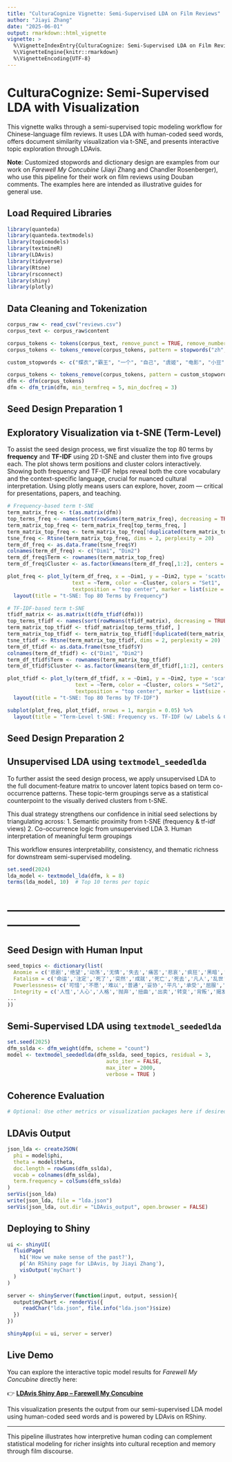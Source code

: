 ```yaml
---
title: "CulturaCognize Vignette: Semi-Supervised LDA on Film Reviews"
author: "Jiayi Zhang"
date: "2025-06-01"
output: rmarkdown::html_vignette
vignette: >
  %\VignetteIndexEntry{CulturaCognize: Semi-Supervised LDA on Film Reviews}
  %\VignetteEngine{knitr::rmarkdown}
  %\VignetteEncoding{UTF-8}
---
```


# CulturaCognize: Semi-Supervised LDA with Visualization

This vignette walks through a semi-supervised topic modeling workflow for Chinese-language film reviews. It uses LDA with human-coded seed words, offers document similarity visualization via t-SNE, and presents interactive topic exploration through LDAvis.

**Note**: Customized stopwords and dictionary design are examples from our work on *Farewell My Concubine* (Jiayi Zhang and Chandler Rosenberger), who use this pipeline for their work on film reviews using Douban comments. The examples here are intended as illustrative guides for general use.

## Load Required Libraries
```r
library(quanteda)
library(quanteda.textmodels)
library(topicmodels)
library(textmineR)
library(LDAvis)
library(tidyverse)
library(Rtsne)
library(rsconnect)
library(shiny)
library(plotly)
```

## Data Cleaning and Tokenization
```r
corpus_raw <- read_csv("reviews.csv")
corpus_text <- corpus_raw$content

corpus_tokens <- tokens(corpus_text, remove_punct = TRUE, remove_numbers = TRUE)
corpus_tokens <- tokens_remove(corpus_tokens, pattern = stopwords("zh", source = "marimo"))

custom_stopwords <- c("蝶衣","霸王", "一个", "自己", "虞姬", "电影", "小豆", "没有", "时候", "就是", "最后", "有用", "他们")

corpus_tokens <- tokens_remove(corpus_tokens, pattern = custom_stopwords)
dfm <- dfm(corpus_tokens)
dfm <- dfm_trim(dfm, min_termfreq = 5, min_docfreq = 3)
```
## Seed Design Preparation 1
## Exploratory Visualization via t-SNE (Term-Level)

To assist the seed design process, we first visualize the top 80 terms by **frequency** and **TF-IDF** using 2D t-SNE and cluster them into five groups each. The plot shows term positions and cluster colors interactively.
Showing both frequency and TF-IDF helps reveal both the core vocabulary and the context-specific language, crucial for nuanced cultural interpretation.
Using plotly means users can explore, hover, zoom — critical for presentations, papers, and teaching.

```r
# Frequency-based term t-SNE
term_matrix_freq <- t(as.matrix(dfm))
top_terms_freq <- names(sort(rowSums(term_matrix_freq), decreasing = TRUE))[1:80]
term_matrix_top_freq <- term_matrix_freq[top_terms_freq, ]
term_matrix_top_freq <- term_matrix_top_freq[!duplicated(term_matrix_top_freq), ]
tsne_freq <- Rtsne(term_matrix_top_freq, dims = 2, perplexity = 20)
term_df_freq <- as.data.frame(tsne_freq$Y)
colnames(term_df_freq) <- c("Dim1", "Dim2")
term_df_freq$Term <- rownames(term_matrix_top_freq)
term_df_freq$Cluster <- as.factor(kmeans(term_df_freq[,1:2], centers = 5)$cluster)

plot_freq <- plot_ly(term_df_freq, x = ~Dim1, y = ~Dim2, type = 'scatter', mode = 'markers+text',
                     text = ~Term, color = ~Cluster, colors = "Set1",
                     textposition = "top center", marker = list(size = 8)) %>%
  layout(title = "t-SNE: Top 80 Terms by Frequency")

# TF-IDF-based term t-SNE
tfidf_matrix <- as.matrix(t(dfm_tfidf(dfm)))
top_terms_tfidf <- names(sort(rowMeans(tfidf_matrix), decreasing = TRUE))[1:80]
term_matrix_top_tfidf <- tfidf_matrix[top_terms_tfidf, ]
term_matrix_top_tfidf <- term_matrix_top_tfidf[!duplicated(term_matrix_top_tfidf), ]
tsne_tfidf <- Rtsne(term_matrix_top_tfidf, dims = 2, perplexity = 20)
term_df_tfidf <- as.data.frame(tsne_tfidf$Y)
colnames(term_df_tfidf) <- c("Dim1", "Dim2")
term_df_tfidf$Term <- rownames(term_matrix_top_tfidf)
term_df_tfidf$Cluster <- as.factor(kmeans(term_df_tfidf[,1:2], centers = 5)$cluster)

plot_tfidf <- plot_ly(term_df_tfidf, x = ~Dim1, y = ~Dim2, type = 'scatter', mode = 'markers+text',
                      text = ~Term, color = ~Cluster, colors = "Set2",
                      textposition = "top center", marker = list(size = 8)) %>%
  layout(title = "t-SNE: Top 80 Terms by TF-IDF")

subplot(plot_freq, plot_tfidf, nrows = 1, margin = 0.05) %>%
  layout(title = "Term-Level t-SNE: Frequency vs. TF-IDF (w/ Labels & Clusters)")
```
## Seed Design Preparation 2
## Unsupervised LDA using `textmodel_seededlda`

To further assist the seed design process, we apply unsupervised LDA to the full document-feature matrix to uncover latent topics based on term co-occurrence patterns. These topic-term groupings serve as a statistical counterpoint to the visually derived clusters from t-SNE.

This dual strategy strengthens our confidence in initial seed selections by triangulating across:
1. Semantic proximity from t-SNE (frequency & tf-idf views)
2. Co-occurrence logic from unsupervised LDA
3. Human interpretation of meaningful term groupings

This workflow ensures interpretability, consistency, and thematic richness for downstream semi-supervised modeling.

```r
set.seed(2024)
lda_model <- textmodel_lda(dfm, k = 8)
terms(lda_model, 10)  # Top 10 terms per topic
```
# ------------------------------------------------------------------------

## Seed Design with Human Input
```r
seed_topics <- dictionary(list(
  Anomie = c('悲剧','绝望','动荡','无情','失去','痛苦','悲哀','疯狂','黑暗','挣扎','害怕','混乱','折磨','暴力','悲惨','可悲','沉重','残忍','悲伤','苦难','崩溃','残酷','艰苦','辛苦'),
  Fatalism = c('命运','注定','死了','突然','成就','死亡','死去','凡人','乱世','毁灭','宿命','天命', '无力','命苦','认命'),
  Powerlessness= c('可惜','不愿','难以','普通','妥协','平凡','承受','屈服','隐忍','牺牲','可怜','压抑', '孤独','无奈','放弃'),
  Integrity = c('人性','人心','人格','抛弃','扭曲','出卖','转变','背叛','揭发','批斗','自保','六亲', '不认'),
...
))
```

## Semi-Supervised LDA using `textmodel_seededlda`
```r
set.seed(2025)
dfm_sslda <- dfm_weight(dfm, scheme = "count")
model <- textmodel_seededlda(dfm_sslda, seed_topics, residual = 3, 
                                auto_iter = FALSE,
                                max_iter = 2000,
                                verbose = TRUE )
```


## Coherence Evaluation
```r
# Optional: Use other metrics or visualization packages here if desired
```

## LDAvis Output
```r
json_lda <- createJSON(
  phi = model$phi, 
  theta = model$theta, 
  doc.length = rowSums(dfm_sslda), 
  vocab = colnames(dfm_sslda), 
  term.frequency = colSums(dfm_sslda)
)
serVis(json_lda)
write(json_lda, file = "lda.json")
serVis(json_lda, out.dir = "LDAvis_output", open.browser = FALSE)
```

## Deploying to Shiny
```r
ui <- shinyUI(
  fluidPage(
    h1('How we make sense of the past?'),
    p('An RShiny page for LDAvis, by Jiayi Zhang'),
    visOutput('myChart')
  )
)

server <- shinyServer(function(input, output, session){
  output$myChart <- renderVis({
     readChar("lda.json", file.info("lda.json")$size)
  })
})

shinyApp(ui = ui, server = server)
```

## Live Demo

You can explore the interactive topic model results for *Farewell My Concubine* directly here:

👉 **[LDAvis Shiny App – Farewell My Concubine](https://jiayizhangg.shinyapps.io/farewell/#topic=2&lambda=1&term=)**

This visualization presents the output from our semi-supervised LDA model using human-coded seed words and is powered by LDAvis on RShiny.

---

This pipeline illustrates how interpretive human coding can complement statistical modeling for richer insights into cultural reception and memory through film discourse.
